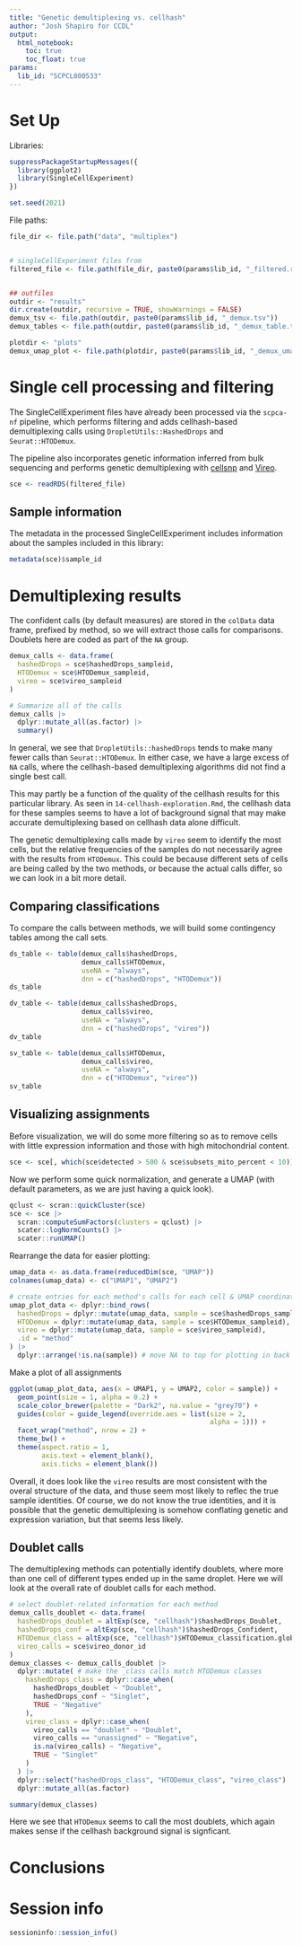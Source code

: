 ```yaml
---
title: "Genetic demultiplexing vs. cellhash"
author: "Josh Shapiro for CCDL"
output: 
  html_notebook:
    toc: true
    toc_float: true
params:
  lib_id: "SCPCL000533"
---
```


# Set Up
 
Libraries:

```r
suppressPackageStartupMessages({
  library(ggplot2)
  library(SingleCellExperiment)
})

set.seed(2021)

```

File paths:

```r
file_dir <- file.path("data", "multiplex")


# singleCellExperiment files from 
filtered_file <- file.path(file_dir, paste0(params$lib_id, "_filtered.rds"))


## outfiles
outdir <- "results"
dir.create(outdir, recursive = TRUE, showWarnings = FALSE)
demux_tsv <- file.path(outdir, paste0(params$lib_id, "_demux.tsv"))
demux_tables <- file.path(outdir, paste0(params$lib_id, "_demux_table.txt"))

plotdir <- "plots"
demux_umap_plot <- file.path(plotdir, paste0(params$lib_id, "_demux_umap.png"))
```

# Single cell processing and filtering

The SingleCellExperiment files have already been processed via the `scpca-nf` pipeline, which performs filtering and adds cellhash-based demultiplexing calls using `DropletUtils::HashedDrops` and `Seurat::HTODemux`.

The pipeline also incorporates genetic information inferred from bulk sequencing and performs genetic demultiplexing with [cellsnp](https://cellsnp-lite.readthedocs.io/en/latest/) and [Vireo](https://vireosnp.readthedocs.io/en/latest/).


```r
sce <- readRDS(filtered_file)
```

## Sample information

The metadata in the processed SingleCellExperiment includes information about the samples included in this library:

```r
metadata(sce)$sample_id
```


# Demultiplexing results

The confident calls (by default measures) are stored in the `colData` data frame, prefixed by method, so we will extract those calls for comparisons.
Doublets here are coded as part of the `NA` group.

```r
demux_calls <- data.frame(
  hashedDrops = sce$hashedDrops_sampleid,
  HTODemux = sce$HTODemux_sampleid,
  vireo = sce$vireo_sampleid
)

# Summarize all of the calls
demux_calls |>
  dplyr::mutate_all(as.factor) |>
  summary()
```

In general, we see that `DropletUtils::hashedDrops` tends to make many fewer calls than `Seurat::HTODemux`. 
In either case, we have a large excess of `NA` calls, where the cellhash-based demultiplexing algorithms did not find a single best call. 

This may partly be a function of the quality of the cellhash results for this particular library.
As seen in `14-cellhash-exploration.Rmd`, the cellhash data for these samples seems to have a lot of background signal that may make accurate demultiplexing based on cellhash data alone difficult.

The genetic demultiplexing calls made by `vireo` seem to identify the most cells, but the relative frequencies of the samples do not necessarily agree with the results from `HTODemux`.
This could be because different sets of cells are being called by the two methods, or because the actual calls differ, so we can look in a bit more detail.

## Comparing classifications

To compare the calls between methods, we will build some contingency tables among the call sets. 


```r
ds_table <- table(demux_calls$hashedDrops, 
                  demux_calls$HTODemux, 
                  useNA = "always", 
                  dnn = c("hashedDrops", "HTODemux"))
ds_table
```

```r
dv_table <- table(demux_calls$hashedDrops, 
                  demux_calls$vireo, 
                  useNA = "always", 
                  dnn = c("hashedDrops", "vireo"))
dv_table
```

```r
sv_table <- table(demux_calls$HTODemux, 
                  demux_calls$vireo, 
                  useNA = "always", 
                  dnn = c("HTODemux", "vireo"))
sv_table
```


## Visualizing assignments

Before visualization, we will do some more  filtering so as to remove cells with little expression information and those with high mitochondrial content. 

```r
sce <- sce[, which(sce$detected > 500 & sce$subsets_mito_percent < 10)]
```

Now we perform some quick normalization, and generate a UMAP (with default parameters, as we are just having a quick look).


```r
qclust <- scran::quickCluster(sce)
sce <- sce |> 
  scran::computeSumFactors(clusters = qclust) |>
  scater::logNormCounts() |>
  scater::runUMAP()
```

Rearrange the data for easier plotting: 
```r
umap_data <- as.data.frame(reducedDim(sce, "UMAP"))
colnames(umap_data) <- c("UMAP1", "UMAP2")

# create entries for each method's calls for each cell & UMAP coordinates
umap_plot_data <- dplyr::bind_rows(
  hashedDrops = dplyr::mutate(umap_data, sample = sce$hashedDrops_sampleid),
  HTODemux = dplyr::mutate(umap_data, sample = sce$HTODemux_sampleid),
  vireo = dplyr::mutate(umap_data, sample = sce$vireo_sampleid),
  .id = "method"
) |>
  dplyr::arrange(!is.na(sample)) # move NA to top for plotting in back
```

Make a plot of all assignments
```r
ggplot(umap_plot_data, aes(x = UMAP1, y = UMAP2, color = sample)) + 
  geom_point(size = 1, alpha = 0.2) + 
  scale_color_brewer(palette = "Dark2", na.value = "grey70") +
  guides(color = guide_legend(override.aes = list(size = 2,
                                                  alpha = 1))) + 
  facet_wrap("method", nrow = 2) +
  theme_bw() + 
  theme(aspect.ratio = 1,
        axis.text = element_blank(), 
        axis.ticks = element_blank())

```
Overall, it does look like the `vireo` results are most consistent with the overal structure of the data, and thuse seem most likely to reflec the true sample identities.
Of course, we do not know the true identities, and it is possible that the genetic demultiplexing is somehow conflating genetic and expression variation, but that seems less likely. 



## Doublet calls

The demultiplexing methods can potentially identify doublets, where more than one cell of different types ended up in the same droplet. 
Here we will look at the overall rate of doublet calls for each method.

```r
# select doublet-related information for each method
demux_calls_doublet <- data.frame(
  hashedDrops_doublet = altExp(sce, "cellhash")$hashedDrops_Doublet,
  hashedDrops_conf = altExp(sce, "cellhash")$hashedDrops_Confident,
  HTODemux_class = altExp(sce, "cellhash")$HTODemux_classification.global,
  vireo_calls = sce$vireo_donor_id
)
demux_classes <- demux_calls_doublet |> 
  dplyr::mutate( # make the _class calls match HTODemux classes
    hashedDrops_class = dplyr::case_when(
      hashedDrops_doublet ~ "Doublet",
      hashedDrops_conf ~ "Singlet",
      TRUE ~ "Negative"
    ),
    vireo_class = dplyr::case_when(
      vireo_calls == "doublet" ~ "Doublet",
      vireo_calls == "unassigned" ~ "Negative",
      is.na(vireo_calls) ~ "Negative",
      TRUE ~ "Singlet"
    )
  ) |>
  dplyr::select("hashedDrops_class", "HTODemux_class", "vireo_class") |>
  dplyr::mutate_all(as.factor)

summary(demux_classes)
```

Here we see that `HTODemux` seems to call the most doublets, which again makes sense if the cellhash background signal is signficant. 


# Conclusions




# Session info
```r
sessioninfo::session_info()
```
